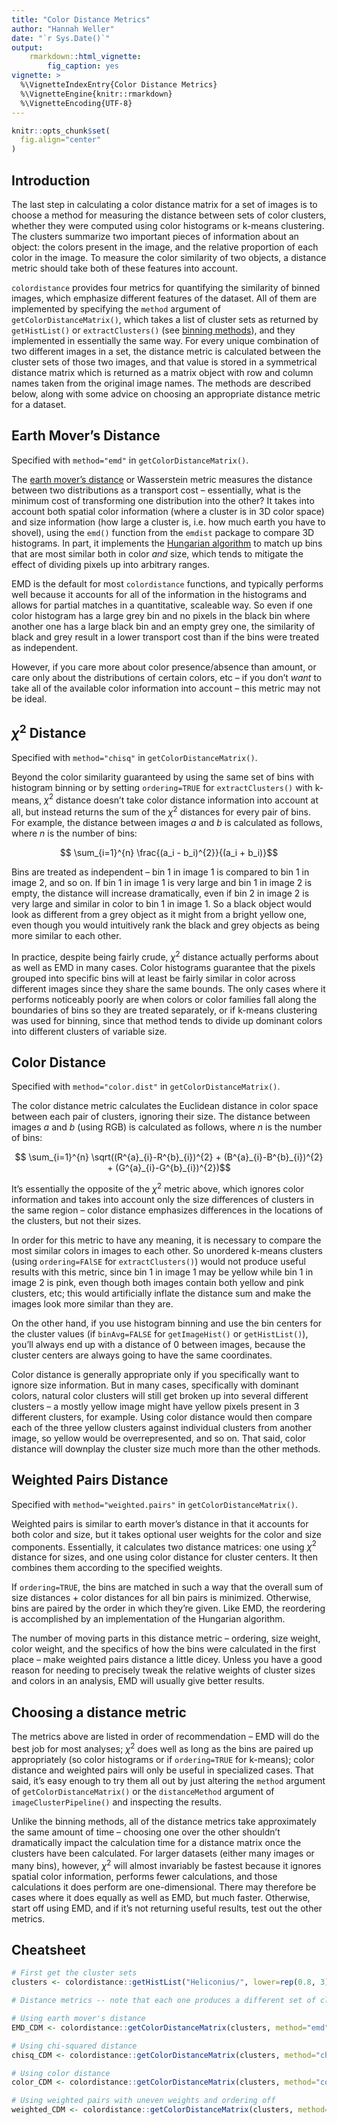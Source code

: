 ```yaml
---
title: "Color Distance Metrics"
author: "Hannah Weller"
date: "`r Sys.Date()`"
output: 
    rmarkdown::html_vignette: 
        fig_caption: yes
vignette: >
  %\VignetteIndexEntry{Color Distance Metrics}
  %\VignetteEngine{knitr::rmarkdown}
  %\VignetteEncoding{UTF-8}
---
```

```r
knitr::opts_chunk$set(
  fig.align="center"
)
```

## Introduction

The last step in calculating a color distance matrix for a set of images is to choose a method for measuring the distance between sets of color clusters, whether they were computed using color histograms or k-means clustering. The clusters summarize two important pieces of information about an object: the colors present in the image, and the relative proportion of each color in the image. To measure the color similarity of two objects, a distance metric should take both of these features into account.

`colordistance` provides four metrics for quantifying the similarity of binned images, which emphasize different features of the dataset. All of them are implemented by specifying the `method` argument of `getColorDistanceMatrix()`, which takes a list of cluster sets as returned by `getHistList()` or `extractClusters()` (see [binning methods](binning-methods.html)), and they implemented in essentially the same way. For every unique combination of two different images in a set, the distance metric is calculated between the cluster sets of those two images, and that value is stored in a symmetrical distance matrix which is returned as a matrix object with row and column names taken from the original image names. The methods are described below, along with some advice on choosing an appropriate distance metric for a dataset. 



## Earth Mover's Distance

Specified with `method="emd"` in `getColorDistanceMatrix()`. 

The [earth mover's distance](https://en.wikipedia.org/wiki/Earth_mover%27s_distance) or Wasserstein metric measures the distance between two distributions as a transport cost -- essentially, what is the minimum cost of transforming one distribution into the other? It takes into account both spatial color information (where a cluster is in 3D color space) and size information (how large a cluster is, i.e. how much earth you have to shovel), using the `emd()` function from the `emdist` package to compare 3D histograms. In part, it implements the [Hungarian algorithm](https://en.wikipedia.org/wiki/Hungarian_algorithm) to match up bins that are most similar both in color *and* size, which tends to mitigate the effect of dividing pixels up into arbitrary ranges.

EMD is the default for most `colordistance` functions, and typically performs well because it accounts for all of the information in the histograms and allows for partial matches in a quantitative, scaleable way. So even if one color histogram has a large grey bin and no pixels in the black bin where another one has a large black bin and an empty grey one, the similarity of black and grey result in a lower transport cost than if the bins were treated as independent.

However, if you care more about color presence/absence than amount, or care only about the distributions of certain colors, etc -- if you don't *want* to take all of the available color information into account -- this metric may not be ideal.

## $\chi^{2}$ Distance

Specified with `method="chisq"` in `getColorDistanceMatrix()`.

Beyond the color similarity guaranteed by using the same set of bins with histogram binning or by setting `ordering=TRUE` for `extractClusters()` with k-means, $\chi^{2}$ distance doesn't take color distance information into account at all, but instead returns the sum of the $\chi^{2}$ distances for every pair of bins. For example, the distance between images $a$ and $b$ is calculated as follows, where $n$ is the number of bins:

$$ \sum_{i=1}^{n} \frac{(a_i - b_i)^{2}}{(a_i + b_i)}$$

Bins are treated as independent -- bin 1 in image 1 is compared to bin 1 in image 2, and so on. If bin 1 in image 1 is very large and bin 1 in image 2 is empty, the distance will increase dramatically, even if bin 2 in image 2 is very large and similar in color to bin 1 in image 1. So a black object would look as different from a grey object as it might from a bright yellow one, even though you would intuitively rank the black and grey objects as being more similar to each other. 

In practice, despite being fairly crude, $\chi^{2}$ distance actually performs about as well as EMD in many cases. Color histograms guarantee that the pixels grouped into specific bins will at least be fairly similar in color across different images since they share the same bounds. The only cases where it performs noticeably poorly are when colors or color families fall along the boundaries of bins so they are treated separately, or if k-means clustering was used for binning, since that method tends to divide up dominant colors into different clusters of variable size. 

## Color Distance

Specified with `method="color.dist"` in `getColorDistanceMatrix()`.

The color distance metric calculates the Euclidean distance in color space between each pair of clusters, ignoring their size. The distance between images $a$ and $b$ (using RGB) is calculated as follows, where $n$ is the number of bins:

$$ \sum_{i=1}^{n} \sqrt((R^{a}_{i}-R^{b}_{i})^{2} + (B^{a}_{i}-B^{b}_{i})^{2} + (G^{a}_{i}-G^{b}_{i})^{2})$$

It's essentially the opposite of the $\chi^{2}$ metric above, which ignores color information and takes into account only the size differences of clusters in the same region -- color distance emphasizes differences in the locations of the clusters, but not their sizes.

In order for this metric to have any meaning, it is necessary to compare the most similar colors in images to each other. So unordered k-means clusters (using `ordering=FAlSE` for `extractClusters()`) would not produce useful results with this metric, since bin 1 in image 1 may be yellow while bin 1 in image 2 is pink, even though both images contain both yellow and pink clusters, etc; this would artificially inflate the distance sum and make the images look more similar than they are. 

On the other hand, if you use histogram binning and use the bin centers for the cluster values (if `binAvg=FALSE` for `getImageHist()` or `getHistList()`), you'll always end up with a distance of 0 between images, because the cluster centers are always going to have the same coordinates. 

Color distance is generally appropriate only if you specifically want to ignore size information. But in many cases, specifically with dominant colors, natural color clusters will still get broken up into several different clusters -- a mostly yellow image might have yellow pixels present in 3 different clusters, for example. Using color distance would then compare each of the three yellow clusters against individual clusters from another image, so yellow would be overrepresented, and so on. That said, color distance will downplay the cluster size much more than the other methods.

## Weighted Pairs Distance

Specified with `method="weighted.pairs"` in `getColorDistanceMatrix()`.

Weighted pairs is similar to earth mover's distance in that it accounts for both color and size, but it takes optional user weights for the color and size components. Essentially, it calculates two distance matrices: one using $\chi^{2}$ distance for sizes, and one using color distance for cluster centers. It then combines them according to the specified weights. 

If `ordering=TRUE`, the bins are matched in such a way that the overall sum of size distances + color distances for all bin pairs is minimized. Otherwise, bins are paired by the order in which they're given. Like EMD, the reordering is accomplished by an implementation of the Hungarian algorithm.

The number of moving parts in this distance metric -- ordering, size weight, color weight, and the specifics of how the bins were calculated in the first place -- make weighted pairs distance a little dicey. Unless you have a good reason for needing to precisely tweak the relative weights of cluster sizes and colors in an analysis, EMD will usually give better results.

## Choosing a distance metric

The metrics above are listed in order of recommendation -- EMD will do the best job for most analyses; $\chi^{2}$ does well as long as the bins are paired up appropriately (so color histograms or if `ordering=TRUE` for k-means); color distance and weighted pairs will only be useful in specialized cases. That said, it's easy enough to try them all out by just altering the `method` argument of `getColorDistanceMatrix()` or the `distanceMethod` argument of `imageClusterPipeline()` and inspecting the results. 

Unlike the binning methods, all of the distance metrics take approximately the same amount of time -- choosing one over the other shouldn't dramatically impact the calculation time for a distance matrix once the clusters have been calculated. For larger datasets (either many images or many bins), however, $\chi^{2}$ will almost invariably be fastest because it ignores spatial color information, performs fewer calculations, and those calculations it does perform are one-dimensional. There may therefore be cases where it does equally as well as EMD, but much faster. Otherwise, start off using EMD, and if it's not returning useful results, test out the other metrics.

## Cheatsheet
```r

# First get the cluster sets
clusters <- colordistance::getHistList("Heliconius/", lower=rep(0.8, 3), upper=rep(1, 3))

# Distance metrics -- note that each one produces a different set of clusters, but some are more similar than others

# Using earth mover's distance
EMD_CDM <- colordistance::getColorDistanceMatrix(clusters, method="emd")

# Using chi-squared distance
chisq_CDM <- colordistance::getColorDistanceMatrix(clusters, method="chisq")

# Using color distance
color_CDM <- colordistance::getColorDistanceMatrix(clusters, method="color.dist")

# Using weighted pairs with uneven weights and ordering off
weighted_CDM <- colordistance::getColorDistanceMatrix(clusters, method="weighted.pairs", ordering=FALSE, sizeWeight=0.7, colorWeight=0.3)

```


